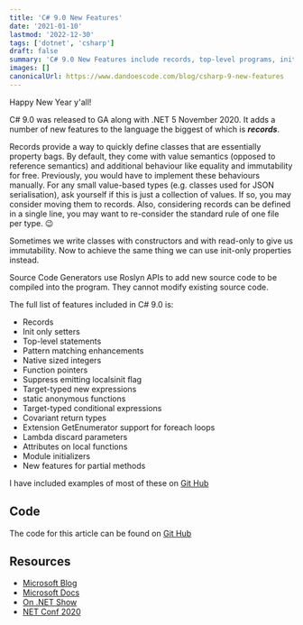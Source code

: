 ```yaml
---
title: 'C# 9.0 New Features'
date: '2021-01-10'
lastmod: '2022-12-30'
tags: ['dotnet', 'csharp']
draft: false
summary: 'C# 9.0 New Features include records, top-level programs, init properties, pattern matching enhancements, source generators and more.'
images: []
canonicalUrl: https://www.dandoescode.com/blog/csharp-9-new-features
---
```


Happy New Year y'all!

C# 9.0 was released to GA along with .NET 5 November 2020.  It adds a number of new features to the language the biggest of which is ***records***.

Records provide a way to quickly define classes that are essentially property bags.  By default, they come with value semantics (opposed to reference semantics) and additional behaviour like equality and immutability for free.  Previously, you would have to implement these behaviours manually.  For any small value-based types (e.g. classes used for JSON serialisation), ask yourself if this is just a collection of values. If so, you may consider moving them to records. Also, considering records can be defined in a single line, you may want to re-consider the standard rule of one file per type. 😉
 
 Sometimes we write classes with constructors and with read-only to give us immutability.  Now to achieve the same thing we can use init-only properties instead.
 
 Source Code Generators use Roslyn APIs to add new source code to be compiled into the program.  They cannot modify existing source code.

 The full list of features included in C# 9.0 is:
- Records
- Init only setters
- Top-level statements
- Pattern matching enhancements
- Native sized integers
- Function pointers
- Suppress emitting localsinit flag
- Target-typed new expressions
- static anonymous functions
- Target-typed conditional expressions
- Covariant return types
- Extension GetEnumerator support for foreach loops
- Lambda discard parameters
- Attributes on local functions
- Module initializers
- New features for partial methods

 I have included examples of most of these on [Git Hub](https://github.com/danielmackay/CSharp9)

## Code
The code for this article can be found on [Git Hub](https://github.com/danielmackay/CSharp9)

## Resources
- [Microsoft Blog](https://devblogs.microsoft.com/dotnet/c-9-0-on-the-record/)
- [Microsoft Docs](https://docs.microsoft.com/en-us/dotnet/csharp/whats-new/csharp-9/)
- [On .NET Show](https://www.youtube.com/watch?v=qiuzCWwYe0Y/)
- [NET Conf 2020](https://www.youtube.com/watch?v=x3kWzPKoRXc/)
